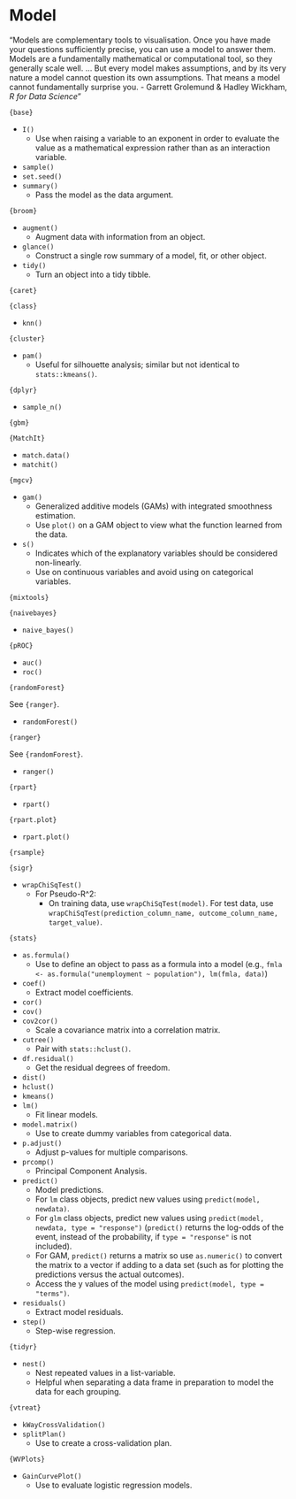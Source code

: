 # Model

"Models are complementary tools to visualisation. Once you have made your questions sufficiently precise, you can use a model to answer them. Models are a fundamentally mathematical or computational tool, so they generally scale well. ... But every model makes assumptions, and by its very nature a model cannot question its own assumptions. That means a model cannot fundamentally surprise you. 
- Garrett Grolemund & Hadley Wickham, *R for Data Science*"

`{base}`

- `I()`
  - Use when raising a variable to an exponent in order to evaluate the value as a mathematical expression rather than as an interaction variable.
- `sample()`
- `set.seed()`
- `summary()`
  - Pass the model as the data argument.

`{broom}`

- `augment()`
  - Augment data with information from an object.
- `glance()`
  - Construct a single row summary of a model, fit, or other object.
- `tidy()`
  - Turn an object into a tidy tibble.

`{caret}`



`{class}`

- `knn()`

`{cluster}`

- `pam()`
  - Useful for silhouette analysis; similar but not identical to `stats::kmeans()`.

`{dplyr}`

- `sample_n()`

`{gbm}`


`{MatchIt}`

- `match.data()`
- `matchit()`

`{mgcv}`

- `gam()`
  - Generalized additive models (GAMs) with integrated smoothness estimation.
  - Use `plot()` on a GAM object to view what the function learned from the data.
- `s()`
  - Indicates which of the explanatory variables should be considered non-linearly.
  - Use on continuous variables and avoid using on categorical variables.

`{mixtools}`



`{naivebayes}`

- `naive_bayes()`

`{pROC}`

- `auc()`
- `roc()`

`{randomForest}`

See `{ranger}`.

- `randomForest()`

`{ranger}`

See `{randomForest}`.

- `ranger()`

`{rpart}`

- `rpart()`

`{rpart.plot}`

- `rpart.plot()`

`{rsample}`



`{sigr}`

- `wrapChiSqTest()`
  - For Pseudo-R^2:
    - On training data, use `wrapChiSqTest(model)`. For test data, use `wrapChiSqTest(prediction_column_name, outcome_column_name, target_value)`.

`{stats}`

- `as.formula()`
  - Use to define an object to pass as a formula into a model (e.g., `fmla <- as.formula("unemployment ~ population"), lm(fmla, data)`)
- `coef()`
  - Extract model coefficients.
- `cor()`
- `cov()`
- `cov2cor()`
  - Scale a covariance matrix into a correlation matrix.
- `cutree()`
  - Pair with `stats::hclust()`.
- `df.residual()`
  - Get the residual degrees of freedom.
- `dist()`
- `hclust()`
- `kmeans()`
- `lm()`
  - Fit linear models.
- `model.matrix()`
  - Use to create dummy variables from categorical data.
- `p.adjust()`
  - Adjust p-values for multiple comparisons.
- `prcomp()`
  - Principal Component Analysis.
- `predict()`
  - Model predictions.
  - For `lm` class objects, predict new values using `predict(model, newdata)`.
  - For `glm` class objects, predict new values using `predict(model, newdata, type = "response")` (`predict()` returns the log-odds of the event, instead of the probability, if `type = "response"` is not included).
  - For GAM, `predict()` returns a matrix so use `as.numeric()` to convert the matrix to a vector if adding to a data set (such as for plotting the predictions versus the actual outcomes).
  - Access the y values of the model using `predict(model, type = "terms")`.
- `residuals()`
  - Extract model residuals.
- `step()`
  - Step-wise regression.

`{tidyr}`

- `nest()`
  - Nest repeated values in a list-variable.
  - Helpful when separating a data frame in preparation to model the data for each grouping.
  
`{vtreat}`

- `kWayCrossValidation()`
- `splitPlan()`
  - Use to create a cross-validation plan.

`{WVPlots}`

- `GainCurvePlot()`
  - Use to evaluate logistic regression models.
